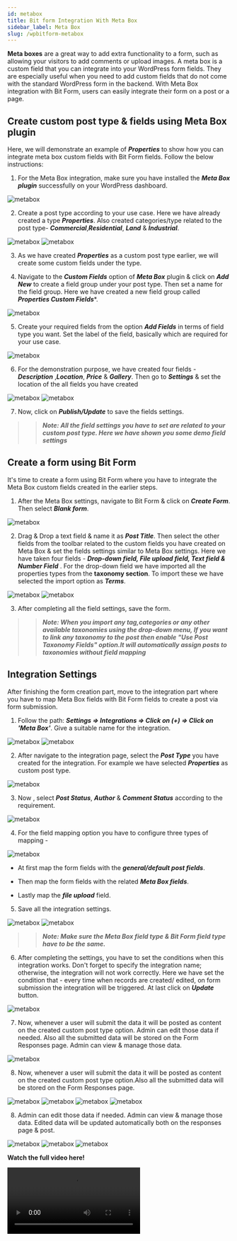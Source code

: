 ```yaml
---
id: metabox
title: Bit form Integration With Meta Box 
sidebar_label: Meta Box
slug: /wpbitform-metabox
---
```


**Meta boxes** are a great way to add extra functionality to a form, such as allowing your visitors to add comments or upload images. A meta box is a custom field that you can integrate into your WordPress form fields. They are especially useful when you need to add custom fields that do not come with the standard WordPress form in the backend.
With Meta Box integration with Bit Form, users can easily integrate their form on a post or a page.

## Create custom post type & fields using Meta Box plugin 
Here, we will demonstrate an example of ***Properties*** to show how you can integrate meta box custom fields with Bit Form fields. Follow the below instructions:

1. For the Meta Box integration, make sure you have installed the ***Meta Box plugin*** successfully on your WordPress dashboard.

 <Image src="Meta-Box/1.Metabox-plugin-Bit-Form" alt="metabox" w="1203" h="500" />

2. Create a post type according to your use case. Here we have already created a type ***Properties***. Also created categories/type related to the post type- ***Commercial***,***Residential***, ***Land*** & ***Industrial***.

 <Image src="Meta-Box/2.Post-Type-Bit-Form" alt="metabox" w="1203" h="350" />

 <Image src="Meta-Box/3.Categories-Bit-Form" alt="metabox" w="1203" h="350" />


3. As we have created ***Properties*** as a custom post type earlier, we will create some custom fields under the type.

4. Navigate to the ***Custom Fields*** option of  ***Meta Box*** plugin & click on ***Add New*** to create a field group under your post type. Then set a name for the field group. Here we have created a new field group called ***Properties Custom Fields****.

 <Image src="Meta-Box/4.Add-New-Field-Group-Bit-Form" alt="metabox" w="1203" h="350" />

5. Create your required fields from the option ***Add Fields*** in terms of field type you want. Set the label of the field, basically which are required for your use case. 

 <Image src="Meta-Box/5.Add-Fields-Bit-Form" alt="metabox" w="1203" h="350" />

6. For the demonstration purpose,  we have created four fields - ***Description*** ,***Location***, ***Price*** & ***Gallery***. Then go to ***Settings*** & set the location of the all fields you have created 

 <Image src="Meta-Box/6.Created-Fields-Bit-Form" alt="metabox" w="1203" h="320" />

 <Image src="Meta-Box/7.Location-Bit-Form" alt="metabox" w="1203" h="400" />

7. Now, click on ***Publish/Update*** to save the fields settings.

>> ***Note: All the field settings you have to set are related to your custom post type. Here we have shown you some demo field settings***

## Create a form using Bit Form
It's time to create a form using Bit Form where you have to integrate the Meta Box custom fields created in the earlier steps.

1. After the Meta Box settings, navigate to Bit Form & click on ***Create Form***. Then select ***Blank form***.

 <Image src="Meta-Box/8.Create-Form-Bit-Form" alt="metabox" w="1203" h="400" />

2. Drag & Drop a text field & name it as ***Post Title***. Then select the other fields from the toolbar related to the custom fields you have created on Meta Box & set the fields settings similar to Meta Box settings. Here we have taken four fields - ***Drop-down field, File upload field, Text field & Number Field*** . For the drop-down field we have imported all the properties types from the **taxonomy section**. To import these we have selected the import option as ***Terms***.

 <Image src="Meta-Box/8.1Form-Bit-Form" alt="metabox" w="1203" h="400" />

 <Image src="Meta-Box/9.Import-Taxonomy-Bit-Form" alt="metabox" w="1203" h="400" />

3. After completing all the field settings, save the form.

>> ***Note: When you import any tag,categories or any other available taxonomies using the drop-down menu, If you want to link any taxonomy to the post then enable "Use Post Taxonomy Fields" option.It will automatically assign posts to taxonomies without field mapping*** 

## Integration Settings
After finishing the form creation part, move to the integration part where you have to map Meta Box fields with Bit Form fields to create a post via form submission.

1.  Follow the path: ***Settings => Integrations =>  Click on (+) => Click on 'Meta Box'***.  Give a suitable name for the integration.

 <Image src="Meta-Box/10.Settings-to-Integration-Bit-Form" alt="metabox" w="1203" h="400" />

 <Image src="Meta-Box/11.Select-MetaBox-Bit-Form" alt="metabox" w="1203" h="450" />

2. After navigate to the integration page, select the ***Post Type*** you have created for the integration. For example we have selected ***Properties*** as custom post type. 

 <Image src="Meta-Box/12.Select-Post-Type-Bit-Form" alt="metabox" w="1203" h="400" />

3. Now , select ***Post Status***, ***Author*** & ***Comment Status*** according to the requirement.

 <Image src="Meta-Box/13.Select-Other-Bit-Form" alt="metabox" w="1203" h="300" />

4. For the field mapping option you have to configure three types of mapping -

 <Image src="Meta-Box/14.Mapping-Bit-Form" alt="metabox" w="1203" h="400" />

 - At first map the form fields with the ***general/default post fields***.

 - Then map the form fields with the related ***Meta Box fields***.

 - Lastly map the ***file upload*** field. 

5. Save all the integration settings.

 <Image src="Meta-Box/15.Save-Bit-Form" alt="metabox" w="1203" h="400" />

 <Image src="Meta-Box/16.Created-Integration-Bit-Form" alt="metabox" w="1203" h="400" />

>> ***Note: Make sure the Meta Box field type & Bit Form field type have to be the same.***

6. After completing the settings, you have to set the conditions when this integration works. Don't forget to specify the integration name; otherwise, the integration will not work correctly. Here we have set the condition that - every time when records are created/ edited, on form submission the integration will be triggered. At last click on ***Update*** button.

 <Image src="Meta-Box/17.CL-Bit-Form" alt="metabox" w="1203" h="350" />

7. Now, whenever a user will submit the data it will be posted as content on the created custom post type option. Admin can edit those data if needed. Also all the submitted data will be stored on the Form Responses page. Admin can view & manage those data.

 <Image src="Meta-Box/17.CL-Bit-Form" alt="metabox" w="1203" h="350" />

8. Now, whenever a user will submit the data it will be posted as content on the created custom post type option.Also all the submitted data will be stored on the Form Responses page. 

 <Image src="Meta-Box/18.Input-Bit-Form" alt="metabox" w="1203" h="350" />

 <Image src="Meta-Box/19.Post-Bit-Form" alt="metabox" w="1203" h="350" />

 <Image src="Meta-Box/19.1Edit-Page" alt="metabox" w="1203" h="350" /> 

 <Image src="Meta-Box/20. Response-Bit-Form" alt="metabox" w="1203" h="350" />

8. Admin can edit those data if needed. Admin can view & manage those data. Edited data will be updated automatically both on the responses page & post.

 <Image src="Meta-Box/21. Edit-Input-Bit-Form" alt="metabox" w="1203" h="350" /> 

 <Image src="Meta-Box/22. Edit-On-Response-Bit-Form" alt="metabox" w="1203" h="350" />

 <Image src="Meta-Box/23. Edit-On-Post-Bit-Form" alt="metabox" w="1203" h="350" />


**Watch the full video here!**

<Video youtube src="RSXaqSjqttc" />

